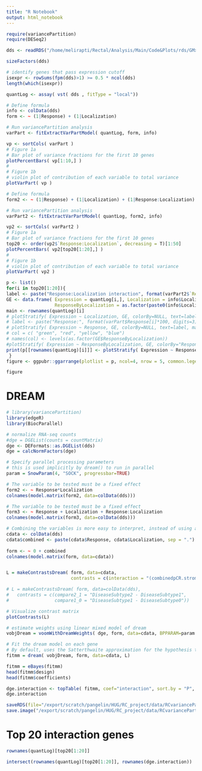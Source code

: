 ```yaml
---
title: "R Notebook"
output: html_notebook
---
```


```r
require(variancePartition)
require(DESeq2)
```

```r
dds <- readRDS("/home/melirapti/Rectal/Analysis/Main/Code&Plots/rds/GMx DE/dds.rds")
```

```r
sizeFactors(dds)
```

```r
# identify genes that pass expression cutoff
isexpr <- rowSums(fpm(dds)>1) >= 0.5 * ncol(dds)
length(which(isexpr))
```

```r
quantLog <- assay( vst( dds , fitType = "local"))
```

```r
# Define formula
info <- colData(dds)
form <- ~ (1|Response) + (1|Localization)
```

```r
# Run variancePartition analysis
varPart <- fitExtractVarPartModel( quantLog, form, info)
```

```r
vp <- sortCols( varPart )
# Figure 1a
# Bar plot of variance fractions for the first 10 genes
plotPercentBars( vp[1:10,] )
#
# Figure 1b
# violin plot of contribution of each variable to total variance
plotVarPart( vp )

```



```r
# Define formula
form2 <- ~ (1|Response) + (1|Localization) + (1|Response:Localization)
```

```r
# Run variancePartition analysis
varPart2 <- fitExtractVarPartModel( quantLog, form2, info)
```


```r
vp2 <- sortCols( varPart2 )
# Figure 1a
# Bar plot of variance fractions for the first 10 genes
top20 <- order(vp2$`Response:Localization`, decreasing = T)[1:50]
plotPercentBars( vp2[top20[1:20],] )
#
# Figure 1b
# violin plot of contribution of each variable to total variance
plotVarPart( vp2 )
```

```r
p <- list()
for(i in top20[1:20]){
label <- paste("Response:Localization interaction", format(varPart2$`Response:Localization`[i]*100, digits=3), "%")
GE <- data.frame( Expression = quantLog[i,], Localization = info$Localization, Response = info$Response,
                  ResponseByLocalization = as.factor(paste0(info$Localization,"_",info$Response)))
main <- rownames(quantLog)[i]
# plotStratify( Expression ~ Localization, GE, colorBy=NULL, text=label, main=main)
# label <- paste("Response:", format(varPart$Response[i]*100, digits=3), "%")
# plotStratify( Expression ~ Response, GE, colorBy=NULL, text=label, main=main)
# col = c( "green", "red", "yellow", "blue")
# names(col) <- levels(as.factor(GE$ResponseByLocalization))
#plotStratify( Expression ~ ResponseByLocalization, GE, colorBy="ResponseByLocalization", main=main)
print(p[[rownames(quantLog)[i]]] <- plotStratify( Expression ~ ResponseByLocalization, GE, main=main, sort = F)) # text=label,
 }
figure <- ggpubr::ggarrange(plotlist = p, ncol=4, nrow = 5, common.legend = TRUE, legend = "bottom")
```

```r
figure
```


# DREAM

```r
# library(variancePartition)
library(edgeR)
library(BiocParallel)

# normalize RNA-seq counts
#dge = DGEList(counts = countMatrix)
dge <- DEFormats::as.DGEList(dds)
dge = calcNormFactors(dge)
```


```r
# Specify parallel processing parameters
# this is used implicitly by dream() to run in parallel
param = SnowParam(4, "SOCK", progressbar=TRUE)

# The variable to be tested must be a fixed effect
form2 <- ~ Response*Localization
colnames(model.matrix(form2, data=colData(dds)))

# The variable to be tested must be a fixed effect
form3 <- ~ Response + Localization + Response:Localization
colnames(model.matrix(form3, data=colData(dds)))

# Combining the variables is more easy to interpret, instead of using an interaction term
cdata <- colData(dds)
cdata$combined <- paste(cdata$Response, cdata$Localization, sep = ".")
  
form <- ~ 0 + combined
colnames(model.matrix(form, data=cdata))


L = makeContrastsDream( form, data=cdata,
                        contrasts = c(interaction = "(combinedpCR.stroma-combinednon_pCR.stroma)-(combinedpCR.tumor-combinednon_pCR.tumor)"))

# L = makeContrastsDream( form, data=colData(dds), 
#   contrasts = c(compare2_1 = "DiseaseSubtype2 - DiseaseSubtype1", 
#                 compare1_0 = "DiseaseSubtype1 - DiseaseSubtype0"))

# Visualize contrast matrix
plotContrasts(L) 

# estimate weights using linear mixed model of dream
vobjDream = voomWithDreamWeights( dge, form, data=cdata, BPPARAM=param )

# Fit the dream model on each gene
# By default, uses the Satterthwaite approximation for the hypothesis test
fitmm = dream( vobjDream, form, data=cdata, L)
```

```r
fitmm = eBayes(fitmm)
head(fitmm$design)
head(fitmm$coefficients)
```
```r
dge.interaction <- topTable( fitmm, coef="interaction", sort.by = "P", adjust.method = "none", number = 20000) # number = 1000, p.value = 0.01
dge.interaction
```

```r
saveRDS(file="/export/scratch/pangelin/HUG/RC_project/data/RCvariancePartition.DREAM.results.rds", dge.interaction)
save.image("/export/scratch/pangelin/HUG/RC_project/data/RCvariancePartition.WS.rdata.RData")
```

# Top 20 interaction genes

```r
rownames(quantLog)[top20[1:20]]
```

```r
intersect(rownames(quantLog)[top20[1:20]], rownames(dge.interaction))
```





